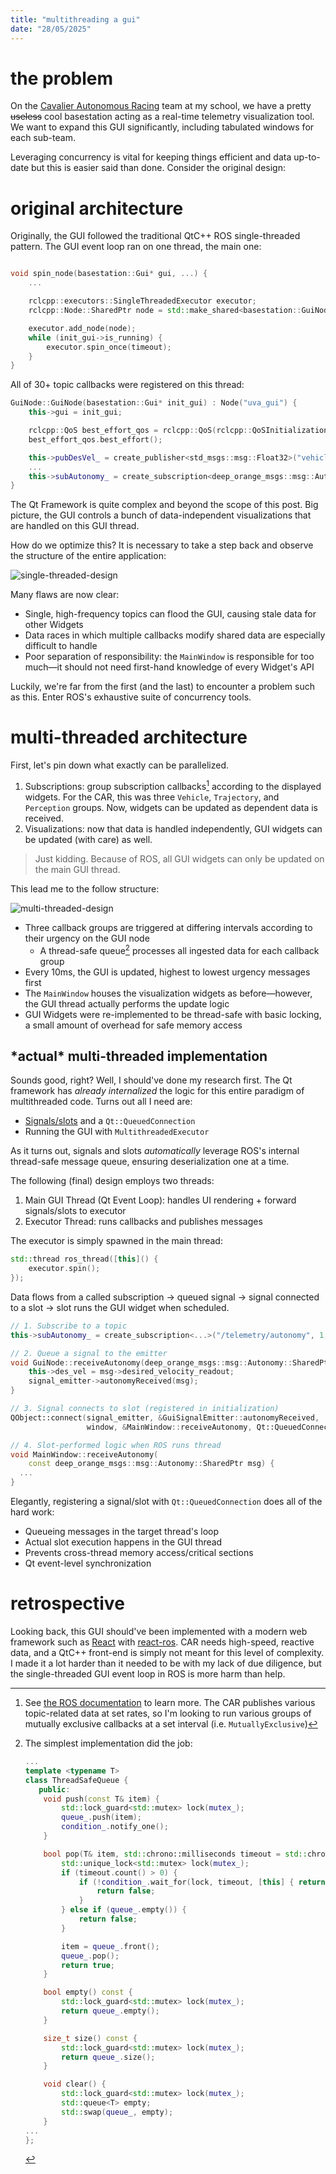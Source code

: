 ```yaml
---
title: "multithreading a gui"
date: "28/05/2025"
---
```


# the problem

On the [Cavalier Autonomous Racing](https://autonomousracing.dev) team at my school, we have a pretty ~~useless~~ cool basestation acting as a real-time telemetry visualization tool. We want to expand this GUI significantly, including tabulated windows for each sub-team.

Leveraging concurrency is vital for keeping things efficient and data up-to-date but this is easier said than done. Consider the original design:

# original architecture

Originally, the GUI followed the traditional QtC++ ROS single-threaded pattern. The GUI event loop ran on one thread, the main one:

```cpp

void spin_node(basestation::Gui* gui, ...) {
    ...

    rclcpp::executors::SingleThreadedExecutor executor;
    rclcpp::Node::SharedPtr node = std::make_shared<basestation::GuiNode>(init_gui);

    executor.add_node(node);
    while (init_gui->is_running) {
        executor.spin_once(timeout);
    }
}
```

All of 30+ topic callbacks were registered on this thread:

```cpp
GuiNode::GuiNode(basestation::Gui* init_gui) : Node("uva_gui") {
    this->gui = init_gui;

    rclcpp::QoS best_effort_qos = rclcpp::QoS(rclcpp::QoSInitialization(RMW_QOS_POLICY_HISTORY_KEEP_LAST, 1));
    best_effort_qos.best_effort();

    this->pubDesVel_ = create_publisher<std_msgs::msg::Float32>("vehicle/set_desired_velocity", 1);
    ...
    this->subAutonomy_ = create_subscription<deep_orange_msgs::msg::Autonomy>("/telemetry/autonomy", 1, std::bind(&GuiNode::receiveAutonomy, this, std::placeholders::_1));
}
```

The Qt Framework is quite complex and beyond the scope of this post. Big picture, the GUI controls a bunch of data-independent visualizations that are handled on this GUI thread.

How do we optimize this? It is necessary to take a step back and observe the structure of the entire application:

![single-threaded-design](/public/posts/multithreading-a-gui/single-threaded-design.webp)

Many flaws are now clear:

- Single, high-frequency topics can flood the GUI, causing stale data for other Widgets
- Data races in which multiple callbacks modify shared data are especially difficult to handle
- Poor separation of responsibility: the `MainWindow` is responsible for too much&mdash;it should not need first-hand knowledge of every Widget's API

Luckily, we're far from the first (and the last) to encounter a problem such as this. Enter ROS's exhaustive suite of concurrency tools.

# multi-threaded architecture

First, let's pin down what exactly can be parallelized.

1. Subscriptions: group subscription callbacks[^1] according to the displayed widgets. For the CAR, this was three `Vehicle`, `Trajectory`, and `Perception` groups. Now, widgets can be updated as dependent data is received.
2. Visualizations: now that data is handled independently, GUI widgets can be updated (with care) as well.

> Just kidding. Because of ROS, all GUI widgets can only be updated on the main GUI thread.

This lead me to the follow structure:

![multi-threaded-design](/public/posts/multithreading-a-gui/multi-threaded-implementation.webp)

- Three callback groups are triggered at differing intervals according to their urgency on the GUI node
    - A thread-safe queue[^2] processes all ingested data for each callback group
- Every 10ms, the GUI is updated, highest to lowest urgency messages first
- The `MainWindow` houses the visualization widgets as before&mdash;however, the GUI thread actually performs the update logic
- GUI Widgets were re-implemented to be thread-safe with basic locking, a small amount of overhead for safe memory access

## \*actual\* multi-threaded implementation

Sounds good, right? Well, I should've done my research first. The Qt framework has *already internalized* the logic for this entire paradigm of multithreaded code. Turns out all I need are:

- [Signals/slots](https://doc.qt.io/qt-6/signalsandslots.html) and a `Qt::QueuedConnection`
- Running the GUI with `MultithreadedExecutor`

As it turns out, signals and slots *automatically* leverage ROS's internal thread-safe message queue, ensuring deserialization one at a time.

The following (final) design employs two threads:

1. Main GUI Thread (Qt Event Loop): handles UI rendering + forward signals/slots to executor
2. Executor Thread: runs callbacks and publishes messages

The executor is simply spawned in the main thread:

```cpp
std::thread ros_thread([this]() {
    executor.spin();
});
```

Data flows from a called subscription &rightarrow; queued signal &rightarrow; signal connected to a slot &rightarrow; slot runs the GUI widget when scheduled.

```cpp
// 1. Subscribe to a topic
this->subAutonomy_ = create_subscription<...>("/telemetry/autonomy", 1, std::bind(&GuiNode::receiveAutonomy, ...));

// 2. Queue a signal to the emitter
void GuiNode::receiveAutonomy(deep_orange_msgs::msg::Autonomy::SharedPtr msg) {
    this->des_vel = msg->desired_velocity_readout;
    signal_emitter->autonomyReceived(msg);
}

// 3. Signal connects to slot (registered in initialization)
QObject::connect(signal_emitter, &GuiSignalEmitter::autonomyReceived,
                 window, &MainWindow::receiveAutonomy, Qt::QueuedConnection);

// 4. Slot-performed logic when ROS runs thread
void MainWindow::receiveAutonomy(
    const deep_orange_msgs::msg::Autonomy::SharedPtr msg) {
  ...
}
```

Elegantly, registering a signal/slot with `Qt::QueuedConnection` does all of the hard work:

- Queueing messages in the target thread's loop
- Actual slot execution happens in the GUI thread
- Prevents cross-thread memory access/critical sections
- Qt event-level synchronization

# retrospective

Looking back, this GUI should've been implemented with a modern web framework such as [React](https://react.dev/) with [react-ros](https://github.com/flynneva/react-ros?tab=readme-ov-file). CAR needs high-speed, reactive data, and a QtC++ front-end is simply not meant for this level of complexity. I made it a lot harder than it needed to be with my lack of due diligence, but the single-threaded GUI event loop in ROS is more harm than help.


[^1]: See [the ROS documentation](https://docs.ros.org/en/foxy/How-To-Guides/Using-callback-groups.onhtml) to learn more. The CAR publishes various topic-related data at set rates, so I'm looking to run various groups of mutually exclusive callbacks at a set interval (i.e. `MutuallyExclusive`)
[^2]: The simplest implementation did the job:

    ```cpp
    ...
    template <typename T>
    class ThreadSafeQueue {
       public:
        void push(const T& item) {
            std::lock_guard<std::mutex> lock(mutex_);
            queue_.push(item);
            condition_.notify_one();
        }

        bool pop(T& item, std::chrono::milliseconds timeout = std::chrono::milliseconds(0)) {
            std::unique_lock<std::mutex> lock(mutex_);
            if (timeout.count() > 0) {
                if (!condition_.wait_for(lock, timeout, [this] { return !queue_.empty(); })) {
                    return false;
                }
            } else if (queue_.empty()) {
                return false;
            }

            item = queue_.front();
            queue_.pop();
            return true;
        }

        bool empty() const {
            std::lock_guard<std::mutex> lock(mutex_);
            return queue_.empty();
        }

        size_t size() const {
            std::lock_guard<std::mutex> lock(mutex_);
            return queue_.size();
        }

        void clear() {
            std::lock_guard<std::mutex> lock(mutex_);
            std::queue<T> empty;
            std::swap(queue_, empty);
        }
    ...
    };
